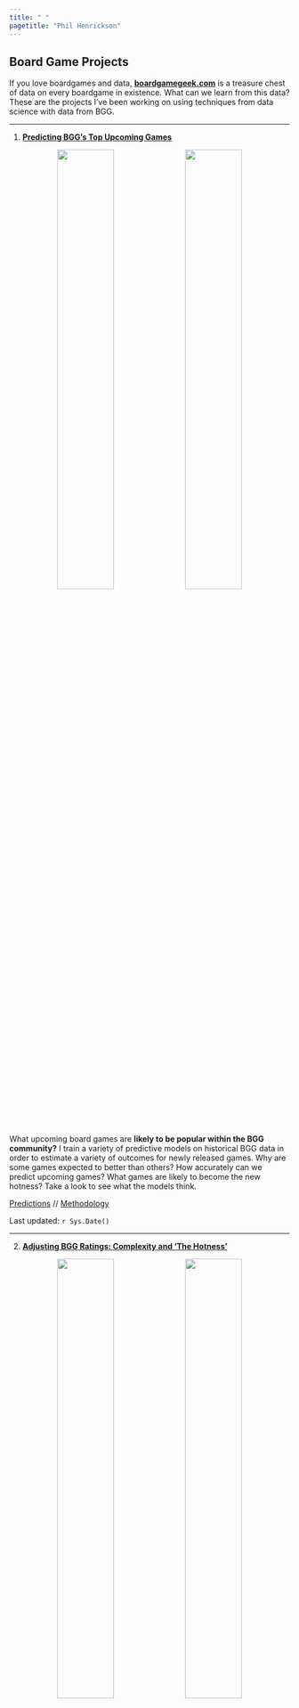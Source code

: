 ```yaml
---
title: " "
pagetitle: "Phil Henrickson"
---
```


## Board Game Projects {-}

If you love boardgames and data, [**boardgamegeek.com**](https://boardgamegeek.com) is a treasure chest of data on every boardgame in existence. What can we learn from this data? These are the projects I've been working on using techniques from data science with data from BGG.

---

1. [**Predicting BGG's Top Upcoming Games**](https://phenrickson.github.io/bgg_reports/upcoming_games_tables.html)

<center>

![](images/predicting_games.png){width=45%} ![](images/outcome_coefs.png){width=45%}

</center>

What upcoming board games are **likely to be popular within the BGG community?** I train a variety of predictive models on historical BGG data in order to estimate a variety of outcomes for newly released games. Why are some games expected to better than others? How accurately can we predict upcoming games? What games are likely to become the new hotness? Take a look to see what the models think.

[Predictions](https://phenrickson.github.io/bgg_reports/upcoming_games_tables.html) // [Methodology](https://phenrickson.github.io/bgg_reports/predicting_bgg_outcomes.html)

Last updated: `r Sys.Date()`

---

2. [**Adjusting BGG Ratings: Complexity and 'The Hotness'**](https://phenrickson.github.io/bgg_reports/adjusting_bgg_ratings.html)

<center>

![](images/averages_and_usersrated.png){width=45%} ![](images/hotness_adjusted.png){width=45%}

</center>

I use a variety techniques to make adjustments to the Geek rating on boardgamegeek.First, I compute **Complexity-Adjusted Ratings** in order to identify which games get the most bang for their complexity buck. I am not the first to develop the method for computing these ratings, which is a very simple statistical model, but I do use that method to keep a list of up-to-date complexity ratings based on my latest pull of games from BGG. Second, I amend the formula for the geek rating to place a greater weight on the popularity of the game, which I have found can mitigate a tendency of the geek ratings to skew towards the 'the hotness'.

[Rankings](https://phenrickson.github.io/bgg_reports/adjusted_ratings_table.html) // [Methodology](https://phenrickson.github.io/bgg_reports/adjusting_bgg_ratings.html)

Last updated: `r Sys.Date()`

---

3. [**Predicting User Collections, or How to Create an Artificial Shut Up and Sit Down**](https://phenrickson.github.io/bgg_reports/upcoming_reviewer_tables.html)

![](images/user_separation.png){width=45%} ![](images/user_predictions_table.png){width=45%}

"What upcoming games should I check out?"

Rather than trying to predict how the boardgamegeek community will rate a game, I train models at the individual user level to predict whether someone will be likely to add an upcoming game to their collection. This started as a project to [train a model to identify games for myself](https://phenrickson.github.io/bgg_reports/user_reports/mrbananagrabber_2020.html), but then I realized that this could be extended to anyone with a boardgamegeek account and a decent number of games in their collection. 

I've run this analysis for a few prominent reviewers to see what upcoming games they're most likely to be interested in:

[Watch It Played](https://phenrickson.github.io/bgg_reports/user_reports/Watch_It_Played_2020.html)

[Mark Bigney (So Very Wrong About Games)](https://phenrickson.github.io/bgg_reports/user_reports/Gyges_2020.html)

[Richard Ham (rahdo)](https://phenrickson.github.io/bgg_reports/user_reports/rahdo_2020.html)

[Quinns (Shut Up and Sit Down, though his data is a bit out of date)](https://phenrickson.github.io/bgg_reports/user_reports/Quinns_2020.html)

[Zee Garcia (The Dice Tower)](https://phenrickson.github.io/bgg_reports/user_reports/ZeeGarcia_2020.html)

[me](https://phenrickson.github.io/bgg_reports/user_reports/mrbananagrabber_2020.html)

[my brother](https://phenrickson.github.io/bgg_reports/user_reports/GOBBluth89_2020.html)

Last updated: `r Sys.Date()`

<!-- 4. [**Finding Boardgame "Neighbors"**]() -->

